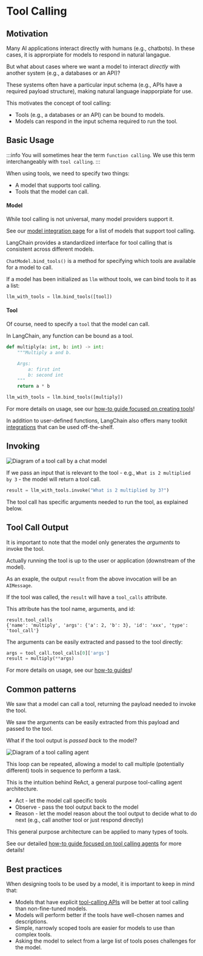 # Tool Calling

## Motivation 

Many AI applications interact directly with humans (e.g., chatbots). In these cases, it is approrpiate for models to respond in natural langague. 

But what about cases where we want a model to interact *directly* with another system (e.g., a databases or an API)?

These systems often have a particular input schema (e.g., APIs have a required payload structure), making natural language inapporpiate for use.

This motivates the concept of tool calling:

* Tools (e.g., a databases or an API) can be bound to models.
* Models can respond in the input schema required to run the tool.

## Basic Usage

:::info
You will sometimes hear the term `function calling`. We use this term interchangeably with `tool calling`. 
:::

When using tools, we need to specify two things:

* A model that supports tool calling.
* Tools that the model can call.

#### Model

While tool calling is not universal, many model providers support it.

See our [model integration page](/docs/integrations/chat/) for a list of models that support tool calling.

LangChain provides a standardized interface for tool calling that is consistent across different models.

`ChatModel.bind_tools()` is a method for specifying which tools are available for a model to call. 

If a model has been initialized as `llm` without tools, we can bind tools to it as a list:

```python
llm_with_tools = llm.bind_tools([tool])
```

#### Tool

Of course, need to specify a `tool` that the model can call.

In LangChain, any function can be bound as a tool.

```python
def multiply(a: int, b: int) -> int:
    """Multiply a and b.

    Args:
        a: first int
        b: second int
    """
    return a * b

llm_with_tools = llm.bind_tools([multiply])
```

For more details on usage, see our [how-to guide focused on creating tools](docs/how_to/#tools)!

In addition to user-defined functions, LangChain also offers many toolkit [integrations](/docs/integrations/tools/) that can be used off-the-shelf.

## Invoking 

![Diagram of a tool call by a chat model](/img/tool_call_example.png)

If we pass an input that is relevant to the tool - e.g., `What is 2 multiplied by 3` - the model will return a tool call.

```python
result = llm_with_tools.invoke("What is 2 multiplied by 3?")
```

The tool call has specific arguments needed to run the tool, as explained below.

## Tool Call Output

It is important to note that the model only generates the *arguments* to invoke the tool. 

Actually running the tool is up to the user or application (downstream of the model).

As an exaple, the output `result` from the above invocation will be an `AIMessage`. 

If the tool was called, the `result` will have a `tool_calls` attribute.

This attribute has the tool name, arguments, and id:

```
result.tool_calls
{'name': 'multiply', 'args': {'a': 2, 'b': 3}, 'id': 'xxx', 'type': 'tool_call'}
```

The arguments can be easily extracted and passed to the tool directly:

```python
args = tool_call.tool_calls[0]['args']
result = multiply(**args)
```

For more details on usage, see our [how-to guides](docs/how_to/#tools)!

## Common patterns  

We saw that a model can call a tool, returning the payload needed to invoke the tool.

We saw the arguments can be easily extracted from this payload and passed to the tool. 

What if the tool output is *passed back* to the model?

![Diagram of a tool calling agent](/img/tool_calling_agent.png)

This loop can be repeated, allowing a model to call multiple (potentially different) tools in sequence to perform a task.

This is the intuition behind ReAct, a general purpose tool-calling agent architecture. 

* Act - let the model call specific tools
* Observe - pass the tool output back to the model
* Reason - let the model reason about the tool output to decide what to do next (e.g., call another tool or just respond directly)

This general purpose architecture can be applied to many types of tools.

See our detailed [how-to guide focused on tool calling agents](https://langchain-ai.github.io/langgraph/how-tos/create-react-agent/) for more details!

## Best practices

When designing tools to be used by a model, it is important to keep in mind that:

* Models that have explicit [tool-calling APIs](/docs/concepts/#functiontool-calling) will be better at tool calling than non-fine-tuned models.
* Models will perform better if the tools have well-chosen names and descriptions.
* Simple, narrowly scoped tools are easier for models to use than complex tools.
* Asking the model to select from a large list of tools poses challenges for the model.